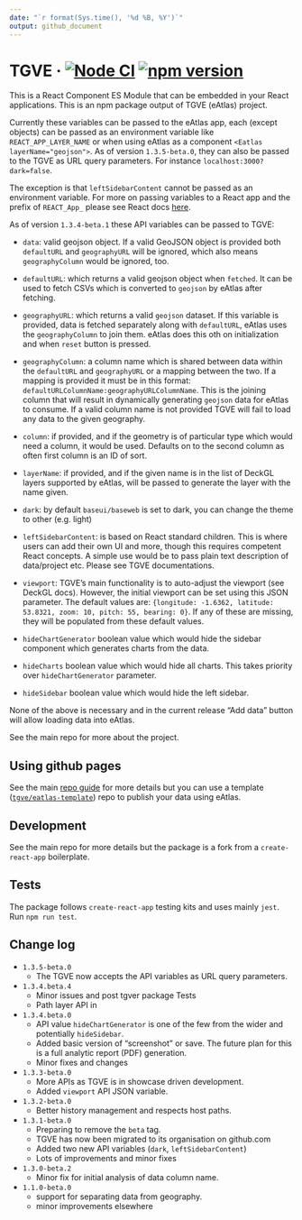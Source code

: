 ```yaml
---
date: "`r format(Sys.time(), '%d %B, %Y')`"
output: github_document
---
```

# TGVE · [![Node CI](https://github.com/tgve/eAtlas/workflows/Node%20CI/badge.svg?branch=master)](https://github.com/tgve/tgve/actions?query=workflow%3A%22Node+CI%22) [![npm version](https://badge.fury.io/js/eatlas.svg)](https://badge.fury.io/js/eatlas)

This is a React Component ES Module that can be embedded in your React applications. This is an npm package output of TGVE (eAtlas) project.

Currently these variables can be passed to the eAtlas app, each (except objects) can be passed as an environment variable like `REACT_APP_LAYER_NAME` or when using eAtlas as a component `<Eatlas layerName="geojson">`. As of version `1.3.5-beta.0`, they can also be passed to the TGVE as URL query parameters. For instance `localhost:3000?dark=false`.

The exception is that `leftSidebarContent` cannot be passed as an environment variable. For more on passing variables to a React app and the prefix of `REACT_App_` please see React docs [here](https://create-react-app.dev/docs/adding-custom-environment-variables). 

As of version `1.3.4-beta.1` these API variables can be passed to TGVE:

  - `data`: valid geojson object. If a valid GeoJSON object is provided both `defaultURL` and `geographyURL` will be ignored, which also means `geographyColumn` would be ignored, too.

  - `defaultURL`: which returns a valid geojson object when `fetched`. It
    can be used to fetch CSVs which is converted to `geojson` by eAtlas
    after fetching.

  - `geographyURL`: which returns a valid `geojson` dataset. If this
    variable is provided, data is fetched separately along with
    `defaultURL`, eAtlas uses the `geographyColumn` to join them. eAtlas
    does this oth on initialization and when `reset` button is pressed.

-   `geographyColumn`: a column name which is shared between data within the `defaultURL` and `geographyURL` or a mapping between the two. If a mapping is provided it must be in this format: `defaultURLColumnName:geographyURLColumnName`. This is the joining column that will result in dynamically generating `geojson` data for eAtlas to consume. If a valid column name is not provided TGVE will fail to load any data to the given geography.

  - `column`: if provided, and if the geometry is of particular type
    which would need a column, it would be used. Defaults on to the
    second column as often first column is an ID of sort.

  - `layerName`: if provided, and if the given name is in the list of DeckGL layers supported by eAtlas, will be passed to generate the layer with the name given.

  - `dark`: by default `baseui/baseweb` is set to dark, you can change the theme to other (e.g. light)

  - `leftSidebarContent`: is based on React standard children. This is where users can add their own UI and more, though this requires competent React concepts. A simple use would be to pass plain text description of data/project etc. Please see TGVE documentations.

  - `viewport`: TGVE's main functionality is to auto-adjust the viewport (see DeckGL docs). However, the initial viewport can be set using this JSON parameter. The default values are:
  `{longitude: -1.6362, latitude: 53.8321, zoom: 10, pitch: 55, bearing: 0}`. If any of these are missing, they will be populated from these default values.

  - `hideChartGenerator` boolean value which would hide the sidebar component which generates charts from the data.

  - `hideCharts` boolean value which would hide all charts. This takes priority over `hideChartGenerator` parameter.

  - `hideSidebar` boolean value which would hide the left sidebar.

None of the above is necessary and in the current release “Add data”
button will allow loading data into eAtlas.

See the main repo for more about the project.

## Using github pages

See the main [repo
guide](https://github.com/tgve/eAtlas/blob/master/notes/guide.md) for
more details but you can use a template
([`tgve/eatlas-template`](https://github.com/tgve/eatlas-template))
repo to publish your data using eAtlas.

## Development

See the main repo for more details but the package is a fork from a
`create-react-app` boilerplate.

## Tests

The package follows `create-react-app` testing kits and uses mainly
`jest`. Run `npm run test`.

## Change log
- `1.3.5-beta.0`
  - The TGVE now accepts the API variables as URL query parameters.
- `1.3.4.beta.4`
  - Minor issues and post tgver package Tests
  - Path layer API in
- `1.3.4.beta.0`
  - API value `hideChartGenerator` is one of the few from the wider and potentially `hideSidebar`.
  - Added basic version of "screenshot" or save. The future plan for this is a full analytic report (PDF) generation.
  - Minor fixes and changes
- `1.3.3-beta.0`
  - More APIs as TGVE is in showcase driven development.
  - Added `viewport` API JSON variable.
- `1.3.2-beta.0`
  - Better history management and respects host paths.
- `1.3.1-beta.0`
  - Preparing to remove the `beta` tag. 
  - TGVE has now been migrated to its organisation on github.com
  - Added two new API variables (`dark`, `leftSidebarContent`)
  - Lots of improvements and minor fixes
- `1.3.0-beta.2`
  - Minor fix for initial analysis of data column name.
- `1.1.0-beta.0`
  - support for separating data from geography.
  - minor improvements elsewhere
